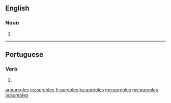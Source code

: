 ==English==

===Noun===
{{head|en|plural}}

# {{plural of|aureole|lang=en}}

----

==Portuguese==

===Verb===
{{pt-verb-form}}

# {{pt-verb-form-of|aureolar}}

[[ar:aureoles]]
[[es:aureoles]]
[[fr:aureoles]]
[[ku:aureoles]]
[[mg:aureoles]]
[[my:aureoles]]
[[ja:aureoles]]